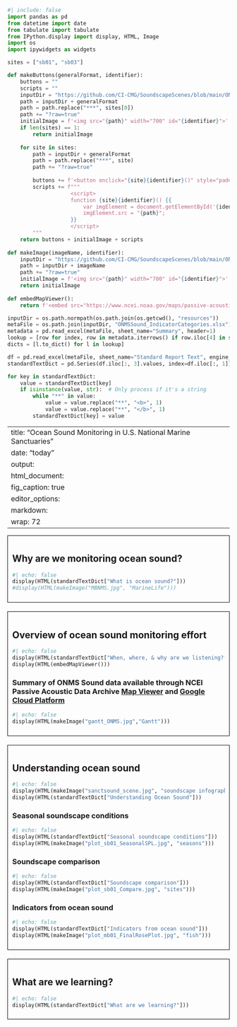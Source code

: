 ```python
#| include: false
import pandas as pd
from datetime import date
from tabulate import tabulate
from IPython.display import display, HTML, Image
import os
import ipywidgets as widgets

sites = ["sb01", "sb03"]

def makeButtons(generalFormat, identifier):
    buttons = ""
    scripts = ""
    inputDir = "https://github.com/CI-CMG/SoundscapeScenes/blob/main/ONMS-Sound/report/"
    path = inputDir + generalFormat
    path = path.replace("***", sites[0])
    path += "?raw=true"
    initialImage = f'<img src="{path}" width="700" id="{identifier}">'
    if len(sites) == 1:
        return initialImage
    
    for site in sites:
        path = inputDir + generalFormat
        path = path.replace("***", site)
        path += "?raw=true"
        
        buttons += f'<button onclick="{site}{identifier}()" style="padding: 10px; color: white; margin: 4px 4px; background-color: #008CBA;">{site}</button>'
        scripts += f"""
                    <script>
                    function {site}{identifier}() {{
                        var imgElement = document.getElementById('{identifier}');
                        imgElement.src = "{path}";
                    }}
                    </script>
        """
    return buttons + initialImage + scripts
  
def makeImage(imageName, identifier):
    inputDir = "https://github.com/CI-CMG/SoundscapeScenes/blob/main/ONMS-Sound/report/"
    path = inputDir + imageName
    path += "?raw=true"
    initialImage = f'<img src="{path}" width="700" id="{identifier}">'
    return initialImage
  
def embedMapViewer():
    return f'<embed src="https://www.ncei.noaa.gov/maps/passive-acoustic-data/" style="width:800px; height: 800px;">'

inputDir = os.path.normpath(os.path.join(os.getcwd(), "resources"))
metaFile = os.path.join(inputDir, "ONMSSound_IndicatorCategories.xlsx")
metadata = pd.read_excel(metaFile, sheet_name="Summary", header=1)
lookup = [row for index, row in metadata.iterrows() if row.iloc[4] in sites]
dicts = [l.to_dict() for l in lookup]

df = pd.read_excel(metaFile, sheet_name="Standard Report Text", engine_kwargs={'keep_links': True})
standardTextDict = pd.Series(df.iloc[:, 3].values, index=df.iloc[:, 1]).to_dict()

for key in standardTextDict:
    value = standardTextDict[key]
    if isinstance(value, str):  # Only process if it's a string
        while "**" in value:
            value = value.replace("**", "<b>", 1)
            value = value.replace("**", "</b>", 1)
        standardTextDict[key] = value
```

---
title: "Ocean Sound Monitoring in U.S. National Marine Sanctuaries"
date: "today"
output: 
  html_document: 
    fig_caption: true
editor_options: 
  markdown: 
    wrap: 72
---

::: {style="border: 1px solid black; padding: 10px; margin-bottom: 20px;"}
## Why are we monitoring ocean sound?
```python
#| echo: false
display(HTML(standardTextDict["What is ocean sound?"]))
#display(HTML(makeImage("MBNMS.jpg", "MarineLife")))
```
:::

::: {style="border: 1px solid black; padding: 10px; margin-bottom: 20px;"}
## Overview of ocean sound monitoring effort
```python
#| echo: false
display(HTML(standardTextDict["When, where, & why are we listening?"]))
display(HTML(embedMapViewer()))
```
### Summary of ONMS Sound data available through NCEI Passive Acoustic Data Archive <a href="https://www.ncei.noaa.gov/maps/passive-acoustic-data/">Map Viewer</a> and <a href="https://console.cloud.google.com/storage/browser/noaa-passive-bioacoustic?invt=AbwKlA">Google Cloud Platform</a>  
```python
#| echo: false
display(HTML(makeImage("gantt_ONMS.jpg","Gantt")))
```
:::

::: {style="border: 1px solid black; padding: 10px; margin-bottom: 20px;"}
## Understanding ocean sound
```python
#| echo: false
display(HTML(makeImage("sanctsound_scene.jpg", "soundscape infographic")))
display(HTML(standardTextDict["Understanding Ocean Sound"]))
```
### Seasonal soundscape conditions
```python
#| echo: false
display(HTML(standardTextDict["Seasonal soundscape conditions"]))
display(HTML(makeImage("plot_sb01_SeasonalSPL.jpg", "seasons")))
```
### Soundscape comparison
```python
#| echo: false
display(HTML(standardTextDict["Soundscape comparison"]))
display(HTML(makeImage("plot_sb01_Compare.jpg", "sites")))
```
### Indicators from ocean sound
```python
#| echo: false
display(HTML(standardTextDict["Indicators from ocean sound"]))
display(HTML(makeImage("plot_mb01_FinalRosePlot.jpg", "fish")))
```
:::

::: {style="border: 1px solid black; padding: 10px; margin-bottom: 20px;"}
## What are we learning?
```python
#| echo: false
display(HTML(standardTextDict["What are we learning?"]))
```
:::
